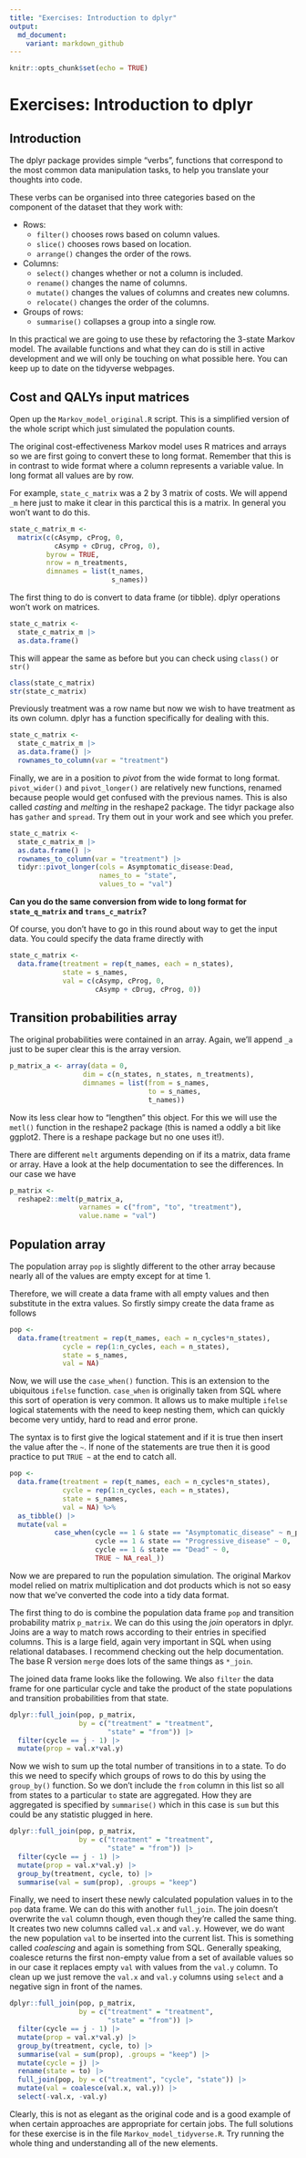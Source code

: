 ```yaml
---
title: "Exercises: Introduction to dplyr"
output:
  md_document:
    variant: markdown_github
---
```


```r
knitr::opts_chunk$set(echo = TRUE)
```

# Exercises: Introduction to dplyr

## Introduction

The dplyr package provides simple “verbs”, functions that correspond to the most common data manipulation tasks, to help you translate your thoughts into code.

These verbs can be organised into three categories based on the component of the dataset that they work with:

* Rows:
  - `filter()` chooses rows based on column values.
  - `slice()` chooses rows based on location.
  - `arrange()` changes the order of the rows.
* Columns:
  - `select()` changes whether or not a column is included.
  - `rename()` changes the name of columns.
  - `mutate()` changes the values of columns and creates new columns.
  - `relocate()` changes the order of the columns.
* Groups of rows:
  - `summarise()` collapses a group into a single row.

In this practical we are going to use these by refactoring the 3-state Markov model.
The available functions and what they can do is still in active development and we will only be touching on what possible here. You can keep up to date on the tidyverse webpages.

## Cost and QALYs input matrices

Open up the `Markov_model_original.R` script. This is a simplified version of the whole script which just simulated the population counts.

The original cost-effectiveness Markov model uses R matrices and arrays so we are first going to convert these to long format. Remember that this is in contrast to wide format where a column represents a variable value. In long format all values are by row.

For example, `state_c_matrix` was a 2 by 3 matrix of costs. We will append `_m` here just to make it clear in this parctical this is a matrix. In general you won't want to do this.

```r
state_c_matrix_m <-
  matrix(c(cAsymp, cProg, 0,
           cAsymp + cDrug, cProg, 0),
         byrow = TRUE,
         nrow = n_treatments,
         dimnames = list(t_names,
                         s_names))
```

The first thing to do is convert to data frame (or tibble). dplyr operations won't work on matrices.

```r
state_c_matrix <-
  state_c_matrix_m |>
  as.data.frame()
```

This will appear the same as before but you can check using `class()` or `str()`

```r
class(state_c_matrix)
str(state_c_matrix)
```

Previously treatment was a row name but now we wish to have treatment as its own column. dplyr has a function specifically for dealing with this.

```r
state_c_matrix <-
  state_c_matrix_m |>
  as.data.frame() |>
  rownames_to_column(var = "treatment")
```

Finally, we are in a position to _pivot_ from the wide format to long format. `pivot_wider()` and `pivot_longer()` are relatively new functions, renamed because people would get confused with the previous names.
This is also called _casting_ and _melting_ in the reshape2 package. The tidyr package also has `gather` and `spread`. Try them out in your work and see which you prefer.

```r
state_c_matrix <-
  state_c_matrix_m |>
  as.data.frame() |>
  rownames_to_column(var = "treatment") |>
  tidyr::pivot_longer(cols = Asymptomatic_disease:Dead,
                      names_to = "state",
                      values_to = "val")
```

__Can you do the same conversion from wide to long format for `state_q_matrix` and `trans_c_matrix`?__

Of course, you don't have to go in this round about way to get the input data. You could specify the data frame directly with 

```r
state_c_matrix <-
  data.frame(treatment = rep(t_names, each = n_states),
             state = s_names,
             val = c(cAsymp, cProg, 0,
                     cAsymp + cDrug, cProg, 0))
```

## Transition probabilities array

The original probabilities were contained in an array. Again, we'll append `_a` just to be super clear this is the array version.

```r
p_matrix_a <- array(data = 0,
                  dim = c(n_states, n_states, n_treatments),
                  dimnames = list(from = s_names,
                                  to = s_names,
                                  t_names))
```

Now its less clear how to "lengthen" this object. For this we will use the `metl()` function in the reshape2 package (this is named a oddly a bit like ggplot2. There is a reshape package but no one uses it!).

There are different `melt` arguments depending on if its a matrix, data frame or array. Have a look at the help documentation to see the differences.
In our case we have

```r
p_matrix <-
  reshape2::melt(p_matrix_a,
                 varnames = c("from", "to", "treatment"),
                 value.name = "val")
```

## Population array

The population array `pop` is slightly different to the other array because nearly all of the values are empty except for at time 1.

Therefore, we will create a data frame with all empty values and then substitute in the extra values.
So firstly simpy create the data frame as follows

```r
pop <- 
  data.frame(treatment = rep(t_names, each = n_cycles*n_states),
             cycle = rep(1:n_cycles, each = n_states),
             state = s_names,
             val = NA)
```

Now, we will use the `case_when()` function. This is an extension to the ubiquitous `ifelse` function.
`case_when` is originally taken from SQL where this sort of operation is very common.
It allows us to make multiple `ifelse` logical statements with the need to keep nesting them, which can quickly become very untidy, hard to read and error prone.

The syntax is to first give the logical statement and if it is true then insert the value after the `~`.
If none of the statements are true then it is good practice to put `TRUE ~` at the end to catch all.

```r
pop <- 
  data.frame(treatment = rep(t_names, each = n_cycles*n_states),
             cycle = rep(1:n_cycles, each = n_states),
             state = s_names,
             val = NA) %>% 
  as_tibble() |> 
  mutate(val = 
           case_when(cycle == 1 & state == "Asymptomatic_disease" ~ n_pop,
                     cycle == 1 & state == "Progressive_disease" ~ 0,
                     cycle == 1 & state == "Dead" ~ 0,
                     TRUE ~ NA_real_))
```

Now we are prepared to run the population simulation.
The original Markov model relied on matrix multiplication and dot products which is not so easy now that we've converted the code into a tidy data format.

The first thing to do is combine the population data frame `pop` and transition probability matrix `p_matrix`.
We can do this using the _join_ operators in dplyr. Joins are a way to match rows according to their entries in specified columns. This is a large field, again very important in SQL when using relational databases. I recommend checking out the help documentation. The base R version `merge` does lots of the same things as `*_join`.

The joined data frame looks like the following. We also `filter` the data frame for one particular cycle and take the product of the state populations and transition probabilities from that state.

```r
dplyr::full_join(pop, p_matrix,
                 by = c("treatment" = "treatment",
                        "state" = "from")) |>
  filter(cycle == j - 1) |> 
  mutate(prop = val.x*val.y) 
```

Now we wish to sum up the total number of transitions in to a state.
To do this we need to specify which groups of rows to do this by using the `group_by()` function.
So we don't include the `from` column in this list so all from states to a particular `to` state are aggregated.
How they are aggregated is specified by `summarise()` which in this case is `sum` but this could be any statistic plugged in here.

```r
dplyr::full_join(pop, p_matrix,
                 by = c("treatment" = "treatment",
                        "state" = "from")) |>
  filter(cycle == j - 1) |> 
  mutate(prop = val.x*val.y) |>
  group_by(treatment, cycle, to) |>
  summarise(val = sum(prop), .groups = "keep") 
```

Finally, we need to insert these newly calculated population values in to the `pop` data frame.
We can do this with another `full_join`.
The join doesn't overwrite the `val` column though, even though they're called the same thing.
It creates two new columns called `val.x` and `val.y`.
However, we do want the new population `val` to be inserted into the current list. This is something called _coalescing_ and again is something from SQL. Generally speaking, coalesce returns the first non-empty value from a set of available values so in our case it replaces empty `val` with values from the `val.y` column.
To clean up we just remove the `val.x` and `val.y` columns using `select` and a negative sign in front of the names.

```r
dplyr::full_join(pop, p_matrix,
                 by = c("treatment" = "treatment",
                        "state" = "from")) |>
  filter(cycle == j - 1) |> 
  mutate(prop = val.x*val.y) |>
  group_by(treatment, cycle, to) |>
  summarise(val = sum(prop), .groups = "keep") |> 
  mutate(cycle = j) |> 
  rename(state = to) |> 
  full_join(pop, by = c("treatment", "cycle", "state")) |> 
  mutate(val = coalesce(val.x, val.y)) |>
  select(-val.x, -val.y)
```

Clearly, this is not as elegant as the original code and is a good example of when certain approaches are appropriate for certain jobs.
The full solutions for these exercise is in the file `Markov_model_tidyverse.R`.
Try running the whole thing and understanding all of the new elements.



